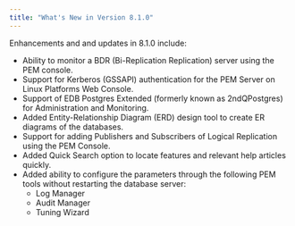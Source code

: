 ```yaml
---
title: "What's New in Version 8.1.0"
---
```


Enhancements and and updates in 8.1.0 include:

-   Ability to monitor a BDR (Bi-Replication Replication) server using the PEM console.
-   Support for Kerberos (GSSAPI) authentication for the PEM Server on Linux Platforms Web Console.
-   Support of EDB Postgres Extended (formerly known as 2ndQPostgres) for Administration and Monitoring.
-   Added Entity-Relationship Diagram (ERD) design tool to create ER diagrams of the databases.
-   Support for adding Publishers and Subscribers of Logical Replication using the PEM Console.
-   Added Quick Search option to locate features and relevant help articles quickly.
-   Added ability to configure the parameters through the following PEM tools without restarting the database server:
    -   Log Manager
    -   Audit Manager
    -   Tuning Wizard
